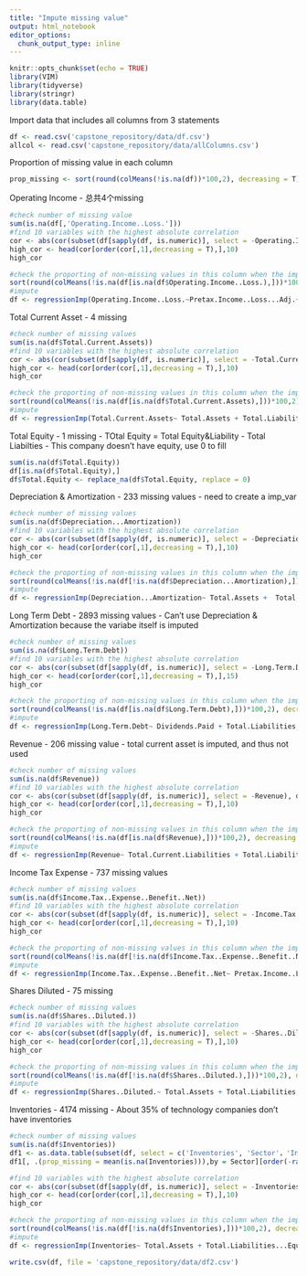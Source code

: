 ```yaml
---
title: "Impute missing value"
output: html_notebook
editor_options: 
  chunk_output_type: inline
---
```


```r
knitr::opts_chunk$set(echo = TRUE)
library(VIM)
library(tidyverse)
library(stringr)
library(data.table)
```


Import data that includes all columns from 3 statements
```r
df <- read.csv('capstone_repository/data/df.csv')
allcol <- read.csv('capstone_repository/data/allColumns.csv')
```

Proportion of missing value in each column 
```r
prop_missing <- sort(round(colMeans(!is.na(df))*100,2), decreasing = T)
```

Operating Income
- 总共4个missing
```r
#check number of missing value
sum(is.na(df[,'Operating.Income..Loss.']))
#find 10 variables with the highest absolute correlation
cor <- abs(cor(subset(df[sapply(df, is.numeric)], select = -Operating.Income..Loss.), df$Operating.Income..Loss., use = 'complete.obs'))
high_cor <- head(cor[order(cor[,1],decreasing = T),],10)
high_cor
```


```r
#check the proporting of non-missing values in this column when the imputed col is missing
sort(round(colMeans(!is.na(df[is.na(df$Operating.Income..Loss.),]))*100,2), decreasing = T)[names(high_cor)]
#impute
df <- regressionImp(Operating.Income..Loss.~Pretax.Income..Loss...Adj.+Income..Loss..from.Continuing.Operations+Pretax.Income..Loss.+ Income.Tax..Expense..Benefit..Net + Net.Income..Common. + Dividends.Paid, data = df, imp_var= F)
```

Total Current Asset
- 4 missing 
```r
#check number of missing values
sum(is.na(df$Total.Current.Assets))
#find 10 variables with the highest absolute correlation
cor <- abs(cor(subset(df[sapply(df, is.numeric)], select = -Total.Current.Assets), df$Total.Current.Assets, use = 'complete.obs'))
high_cor <- head(cor[order(cor[,1],decreasing = T),],10)
high_cor
```


```r
#check the proporting of non-missing values in this column when the imputed col is missing
sort(round(colMeans(!is.na(df[is.na(df$Total.Current.Assets),]))*100,2), decreasing = T)[names(high_cor)]
#impute
df <- regressionImp(Total.Current.Assets~ Total.Assets + Total.Liabilities...Equity + Total.Current.Liabilities + Total.Liabilities, data = df, imp_var= F)
```

Total Equity
- 1 missing 
- TOtal Equity = Total Equity&Liability - Total Liabilties
- This company doesn't have equity, use 0 to fill
```r
sum(is.na(df$Total.Equity))
df[is.na(df$Total.Equity),]
df$Total.Equity <- replace_na(df$Total.Equity, replace = 0)
```

Depreciation & Amortization
- 233 missing values
- need to create a imp_var
```r
#check number of missing values
sum(is.na(df$Depreciation...Amortization))
#find 10 variables with the highest absolute correlation
cor <- abs(cor(subset(df[sapply(df, is.numeric)], select = -Depreciation...Amortization), df$Depreciation...Amortization, use = 'complete.obs'))
high_cor <- head(cor[order(cor[,1],decreasing = T),],10)
high_cor
```


```r
#check the proporting of non-missing values in this column when the imputed col is missing
sort(round(colMeans(!is.na(df[!is.na(df$Depreciation...Amortization),]))*100,2), decreasing = T)[names(high_cor)]
#impute
df <- regressionImp(Depreciation...Amortization~ Total.Assets +  Total.Liabilities...Equity + Total.Liabilities + Total.Current.Liabilities, data = df, imp_var= T)
```


Long Term Debt
- 2893 missing values
- Can't use Depreciation & Amortization because the variabe itself is imputed
```r
#check number of missing values
sum(is.na(df$Long.Term.Debt))
#find 10 variables with the highest absolute correlation
cor <- abs(cor(subset(df[sapply(df, is.numeric)], select = -Long.Term.Debt), df$Long.Term.Debt, use = 'complete.obs'))
high_cor <- head(cor[order(cor[,1],decreasing = T),],15)
high_cor
```


```r
#check the proporting of non-missing values in this column when the imputed col is missing
sort(round(colMeans(!is.na(df[is.na(df$Long.Term.Debt),]))*100,2), decreasing = T)[names(high_cor)]
#impute
df <- regressionImp(Long.Term.Debt~ Dividends.Paid + Total.Liabilities, data = df, imp_var= T)
```


Revenue
- 206 missing value
- total current asset is imputed, and thus not used
```r
#check number of missing values
sum(is.na(df$Revenue))
#find 10 variables with the highest absolute correlation
cor <- abs(cor(subset(df[sapply(df, is.numeric)], select = -Revenue), df$Revenue, use = 'complete.obs'))
high_cor <- head(cor[order(cor[,1],decreasing = T),],10)
high_cor
```


```r
#check the proporting of non-missing values in this column when the imputed col is missing
sort(round(colMeans(!is.na(df[is.na(df$Revenue),]))*100,2), decreasing = T)[names(high_cor)]
#impute
df <- regressionImp(Revenue~ Total.Current.Liabilities + Total.Liabilities + Total.Assets + Total.Liabilities...Equity, data = df, imp_var= T)

```

Income Tax Expense
- 737 missing values

```r
#check number of missing values
sum(is.na(df$Income.Tax..Expense..Benefit..Net))
#find 10 variables with the highest absolute correlation
cor <- abs(cor(subset(df[sapply(df, is.numeric)], select = -Income.Tax..Expense..Benefit..Net), df$Income.Tax..Expense..Benefit..Net, use = 'complete.obs'))
high_cor <- head(cor[order(cor[,1],decreasing = T),],10)
high_cor
```


```r
#check the proporting of non-missing values in this column when the imputed col is missing
sort(round(colMeans(!is.na(df[!is.na(df$Income.Tax..Expense..Benefit..Net),]))*100,2), decreasing = T)[names(high_cor)]
#impute
df <- regressionImp(Income.Tax..Expense..Benefit..Net~ Pretax.Income..Loss. + Pretax.Income..Loss...Adj. + Operating.Income..Loss. + Income..Loss..from.Continuing.Operations + Net.Income..Common. + Total.Assets, data = df, imp_var= T)
```


Shares Diluted
- 75 missing
```r
#check number of missing values
sum(is.na(df$Shares..Diluted.))
#find 10 variables with the highest absolute correlation
cor <- abs(cor(subset(df[sapply(df, is.numeric)], select = -Shares..Diluted.), df$Shares..Diluted., use = 'complete.obs'))
high_cor <- head(cor[order(cor[,1],decreasing = T),],10)
high_cor
```


```r
#check the proporting of non-missing values in this column when the imputed col is missing
sort(round(colMeans(!is.na(df[!is.na(df$Shares..Diluted.),]))*100,2), decreasing = T)[names(high_cor)]
#impute
df <- regressionImp(Shares..Diluted.~ Total.Assets + Total.Liabilities...Equity, data = df, imp_var= F)
```


Inventories
- 4174 missing
- About 35% of technology companies don't have inventories 
```r
#check number of missing values
sum(is.na(df$Inventories))
df1 <- as.data.table(subset(df, select = c('Inventories', 'Sector'，'Industry')))
df1[, .(prop_missing = mean(is.na(Inventories))),by = Sector][order(-rank(prop_missing))]


```


```r
#find 10 variables with the highest absolute correlation
cor <- abs(cor(subset(df[sapply(df, is.numeric)], select = -Inventories), df$Inventories, use = 'complete.obs'))
high_cor <- head(cor[order(cor[,1],decreasing = T),],10)
high_cor
```


```r
#check the proporting of non-missing values in this column when the imputed col is missing
sort(round(colMeans(!is.na(df[!is.na(df$Inventories),]))*100,2), decreasing = T)[names(high_cor)]
#impute
df <- regressionImp(Inventories~ Total.Assets + Total.Liabilities...Equity + Total.Current.Liabilities + Total.Liabilities , data = df, imp_var= T)
```


```r
write.csv(df, file = 'capstone_repository/data/df2.csv')
```

